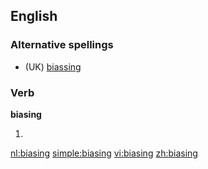 ==English==

===Alternative spellings===
* (UK) [[biassing]]

===Verb===
'''biasing'''
# {{present participle of|[[bias]]}}

[[nl:biasing]]
[[simple:biasing]]
[[vi:biasing]]
[[zh:biasing]]